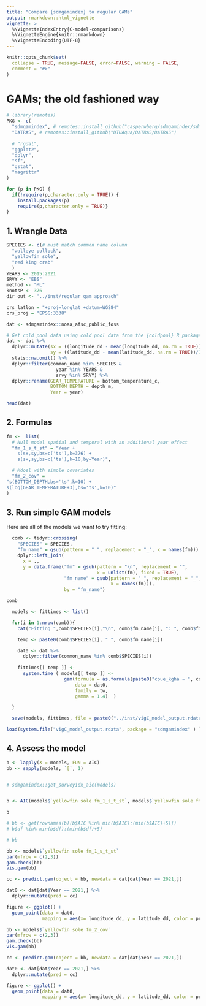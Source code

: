 ```yaml
---
title: "Compare {sdmgamindex} to regular GAMs"
output: rmarkdown::html_vignette
vignette: >
  %\VignetteIndexEntry{C-model-comparisons}
  %\VignetteEngine{knitr::rmarkdown}
  %\VignetteEncoding{UTF-8}
---
```


```r
knitr::opts_chunk$set(
  collapse = TRUE, message=FALSE, error=FALSE, warning = FALSE, 
  comment = "#>"
)
```

# GAMs; the old fashioned way

```r
# library(remotes)
PKG <- c(
  "sdmgamindex", # remotes::install_github("casperwberg/sdmgamindex/sdmgamindex")
  "DATRAS", # remotes::install_github("DTUAqua/DATRAS/DATRAS")
  
  # "rgdal", 
  "ggplot2", 
  "dplyr",
  "sf", 
  "gstat",
  "magrittr"
)

for (p in PKG) {
  if(!require(p,character.only = TRUE)) {  
    install.packages(p)
    require(p,character.only = TRUE)}
}
```

## 1. Wrangle Data

```r
SPECIES <- c(# must match common name column
  "walleye pollock",
  "yellowfin sole",
  "red king crab"
  )
YEARS <- 2015:2021
SRVY <- "EBS"
method <- "ML"
knotsP <- 376
dir_out <- "../inst/regular_gam_approach"

crs_latlon = "+proj=longlat +datum=WGS84"
crs_proj = "EPSG:3338"

dat <- sdmgamindex::noaa_afsc_public_foss

# Get cold pool data using cold pool data from the {coldpool} R package
dat <- dat %>%
  dplyr::mutate(sx = ((longitude_dd - mean(longitude_dd, na.rm = TRUE))/1000),
                sy = ((latitude_dd - mean(latitude_dd, na.rm = TRUE))/1000)) %>% 
  stats::na.omit() %>% 
  dplyr::filter(common_name %in% SPECIES &
                  year %in% YEARS &
                  srvy %in% SRVY) %>% 
  dplyr::rename(GEAR_TEMPERATURE = bottom_temperature_c, 
                BOTTOM_DEPTH = depth_m, 
                Year = year)

head(dat)
```

## 2. Formulas

```r
fm <-  list(
  # Null model spatial and temporal with an additional year effect
  "fm_1_s_t_st" = "Year +
    s(sx,sy,bs=c('ts'),k=376) + 
    s(sx,sy,bs=c('ts'),k=10,by=Year)",

  # Mdoel with simple covariates
  "fm_2_cov" = 
"s(BOTTOM_DEPTH,bs='ts',k=10) +
s(log(GEAR_TEMPERATURE+3),bs='ts',k=10)"
)
```

## 3. Run simple GAM models

Here are all of the models we want to try fitting:

```r
  comb <- tidyr::crossing(
    "SPECIES" = SPECIES, 
    "fm_name" = gsub(pattern = " ", replacement = "_", x = names(fm))) %>% 
    dplyr::left_join(
      x = ., 
      y = data.frame("fm" = gsub(pattern = "\n", replacement = "", 
                                 x = unlist(fm), fixed = TRUE), 
                     "fm_name" = gsub(pattern = " ", replacement = "_", 
                                      x = names(fm))), 
                     by = "fm_name")

comb
```


```r
  models <- fittimes <- list()

  for(i in 1:nrow(comb)){
    cat("Fitting ",comb$SPECIES[i],"\n", comb$fm_name[i], ": ", comb$fm[i], "\n")

    temp <- paste0(comb$SPECIES[i], " ", comb$fm_name[i])

    dat0 <- dat %>% 
      dplyr::filter(common_name %in% comb$SPECIES[i])
    
    fittimes[[ temp ]] <-
      system.time ( models[[ temp ]] <-
                     gam(formula = as.formula(paste0("cpue_kgha ~ ", comb$fm[i])), 
                         data = dat0, 
                         family = tw, 
                         gamma = 1.4)  )

  }

  save(models, fittimes, file = paste0("../inst/vigC_model_output.rdata"))
```

```r
load(system.file("vigC_model_output.rdata", package = "sdmgamindex" ) ) 
```

## 4. Assess the model

```r

b <- lapply(X = models, FUN = AIC)
bb <- sapply(models, `[`, 1)


# sdmgamindex::get_surveyidx_aic(models)


b <- AIC(models$`yellowfin sole fm_1_s_t_st`, models$`yellowfin sole fm_2_cov`)# get(paste0("b", 1:9))

b

# bb <- get(rownames(b)[b$AIC %in% min(b$AIC):(min(b$AIC)+5)])
# b$df %in% min(b$df):(min(b$df)+5) 

# bb
```

```r
bb <- models$`yellowfin sole fm_1_s_t_st`
par(mfrow = c(2,3))
gam.check(bb)
vis.gam(bb)

cc <- predict.gam(object = bb, newdata = dat[dat$Year == 2021,])

dat0 <- dat[dat$Year == 2021,] %>% 
  dplyr::mutate(pred = cc)

figure <- ggplot() +
  geom_point(data = dat0, 
             mapping = aes(x= longitude_dd, y = latitude_dd, color = pred))

```


```r
bb <- models$`yellowfin sole fm_2_cov`
par(mfrow = c(2,3))
gam.check(bb)
vis.gam(bb)

cc <- predict.gam(object = bb, newdata = dat[dat$Year == 2021,])

dat0 <- dat[dat$Year == 2021,] %>% 
  dplyr::mutate(pred = cc)

figure <- ggplot() +
  geom_point(data = dat0, 
             mapping = aes(x= longitude_dd, y = latitude_dd, color = pred))

```





